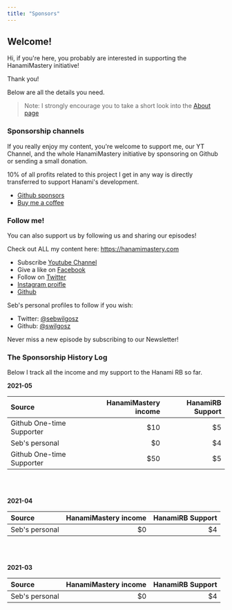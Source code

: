 ```yaml
---
title: "Sponsors"
---
```


## Welcome!

Hi, if you're here, you probably are interested in supporting the HanamiMastery initiative!

Thank you!

Below are all the details you need.

> Note: I strongly encourage you to take a short look into the [About page](/about)

### Sponsorship channels

If you really enjoy my content, you're welcome to support me, our YT Channel, and the whole HanamiMastery initiative by sponsoring on Github or sending a small donation.

10% of all profits related to this project I get in any way is directly transferred to support Hanami's development.

- [Github sponsors](https://github.com/sponsors/swilgosz)
- [Buy me a coffee](https://www.buymeacoffee.com/swilgosz)

### Follow me!

You can also support us by following us and sharing our episodes!

Check out ALL my content here: https://hanamimastery.com

- Subscribe [Youtube Channel](https://www.youtube.com/channel/UC4Z5nwSfZrUO4NI_n9SY3uQ)
- Give a like on [Facebook](https://www.facebook.com/hanamimastery)
- Follow on [Twitter](https://twitter.com/hanamimastery)
- [Instagram proifle](https://www.instagram.com/hanamimastery)
- [Github](hanamimastery)

Seb's personal profiles to follow if you wish:

- Twitter: [@sebwilgosz](https://twitter.com/sebwilgosz)
- Github: [@swilgosz](https://github.com/swilgosz)

Never miss a new episode by subscribing to our Newsletter!


### The Sponsorship History Log

Below I track all the income and my support to the Hanami RB so far.

**2021-05**

|Source|HanamiMastery income|HanamiRB Support|
|:-|-:|-:|
|Github One-time Supporter|$10| $5|
|Seb's personal|$0|$4|
|Github One-time Supporter|$50| $5|

<br />
<br />

**2021-04**

|Source|HanamiMastery income|HanamiRB Support|
|:-|-:|-:|
|Seb's personal|$0|$4|

<br />
<br />

**2021-03**

|Source|HanamiMastery income|HanamiRB Support|
|:-|-:|-:|
|Seb's personal|$0|$4|
